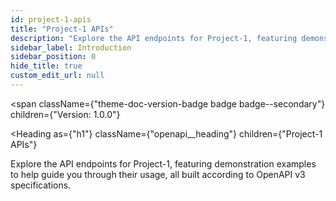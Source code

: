 ```yaml
---
id: project-1-apis
title: "Project-1 APIs"
description: "Explore the API endpoints for Project-1, featuring demonstration examples to help guide you through their usage, all built according to OpenAPI v3 specifications."
sidebar_label: Introduction
sidebar_position: 0
hide_title: true
custom_edit_url: null
---
```



<span
  className={"theme-doc-version-badge badge badge--secondary"}
  children={"Version: 1.0.0"}
>
</span>

<Heading
  as={"h1"}
  className={"openapi__heading"}
  children={"Project-1 APIs"}
>
</Heading>



Explore the API endpoints for Project-1, featuring demonstration examples to help guide you through their usage, all built according to OpenAPI v3 specifications.


      